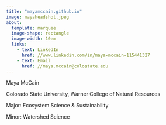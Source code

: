 ```yaml
---
title: "mayamccain.github.io"
image: mayaheadshot.jpeg
about:
  template: marquee
  image-shape: rectangle
  image-width: 10em
  links:
    - text: LinkedIn
      href: //www.linkedin.com/in/maya-mccain-115441327 
    - text: Email
      href: //maya.mccain@colostate.edu
---
```


Maya McCain

Colorado State University, Warner College of Natural Resources

Major: Ecosystem Science & Sustainability

Minor: Watershed Science
